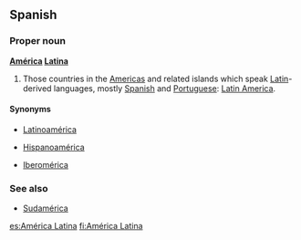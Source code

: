 ==Spanish==

===Proper noun===
'''[[América]] [[Latina]]'''
# Those countries in the [[Americas]] and related islands which speak [[Latin]]-derived languages, mostly [[Spanish]] and [[Portuguese]]: [[Latin America]].

====Synonyms====

*{{italbrac|Including all Romance languages}} [[Latinoamérica]]
*{{italbrac|Hispanophone countries only}} [[Hispanoamérica]]
*{{italbrac|Spanish and Portuguese speaking countries only}} [[Iberomérica]]

===See also===
*[[Sudamérica]]

[[es:América Latina]]
[[fi:América Latina]]